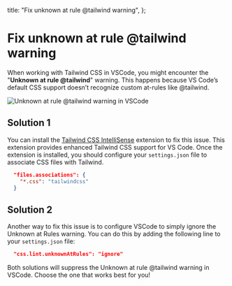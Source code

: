 

  title: "Fix unknown at rule @tailwind warning",
};

# Fix unknown at rule @tailwind warning

When working with Tailwind CSS in VSCode, you might encounter the "**Unknown at rule @tailwind**" warning. This happens because VS Code’s default CSS support doesn’t recognize custom at-rules like @tailwind.

<Image
  src={screenshot}
  alt="Unknown at rule @tailwind warning in VSCode"
  placeholder="blur"
  priority
/>

## Solution 1

You can install the <a href="https://marketplace.visualstudio.com/items?itemName=bradlc.vscode-tailwindcss" target="_blank">Tailwind CSS IntelliSense</a> extension to fix this issue. This extension provides enhanced Tailwind CSS support for VS Code. Once the extension is installed, you should configure your `settings.json` file to associate CSS files with Tailwind.

```json
  "files.associations": {
    "*.css": "tailwindcss"
  }
```

## Solution 2

Another way to fix this issue is to configure VSCode to simply ignore the Unknown at Rules warning. You can do this by adding the following line to your `settings.json` file:

```json
  "css.lint.unknownAtRules": "ignore"
```

Both solutions will suppress the Unknown at rule @tailwind warning in VSCode. Choose the one that works best for you!
